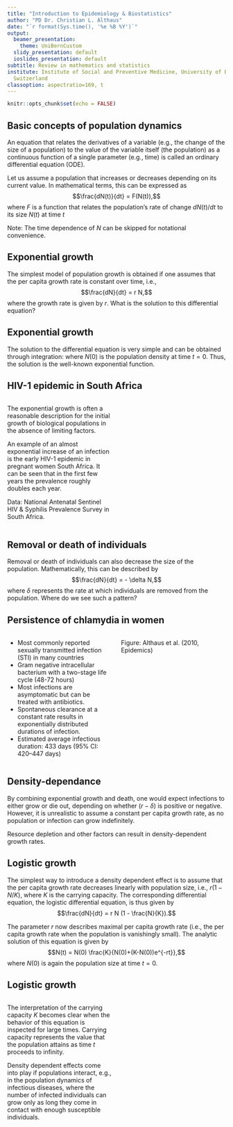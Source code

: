 ```yaml
---
title: "Introduction to Epidemiology & Biostatistics"
author: "PD Dr. Christian L. Althaus"
date: "`r format(Sys.time(), '%e %B %Y')`"
output:
  beamer_presentation:
    theme: UniBernCustom
  slidy_presentation: default
  ioslides_presentation: default
subtitle: Review in mathematics and statistics
institute: Institute of Social and Preventive Medicine, University of Bern, Bern,
  Switzerland
classoption: aspectratio=169, t
---
```


```r
knitr::opts_chunk$set(echo = FALSE)
```

## Basic concepts of population dynamics
An equation that relates the derivatives of a variable (e.g., the change of the size of a population) to the value of the variable itself (the population) as a continuous function of a single parameter (e.g., time) is called an ordinary differential equation (ODE).

Let us assume a population that increases or decreases depending on its current value. In mathematical terms, this can be expressed as $$\frac{dN(t)}{dt} = F(N(t)),$$ where $F$ is a function that relates the population's rate of change $dN(t)/dt$ to its size $N(t)$ at time $t$

Note: The time dependence of $N$ can be skipped for notational convenience.

## Exponential growth
The simplest model of population growth is obtained if one assumes that the per capita growth rate is constant over time, i.e., $$\frac{dN}{dt} = r N,$$ where the growth rate is given by $r$.
\vfill
\centering What is the solution to this differential equation?
\vfill

## Exponential growth
The solution to the differential equation is very simple and can be obtained through integration:
\begin{align*}
\int_{N(0)}^{N(t)}\frac{1}{N}dN &= \int_0^t r dt,\\
\text{log}\left(\frac{N(t)}{N(0)}\right) &= r t,\\
N(t) &= N(0) e^{r t},
\end{align*}
where $N(0)$ is the population density at time $t = 0$. Thus, the solution is the well-known exponential function.

## HIV-1 epidemic in South Africa
::: {.columns}
:::: {.column width="50%"}
The exponential growth is often a reasonable description for the initial growth of biological populations in the absence of limiting factors.

\vspace*{\baselineskip}

An example of an almost exponential increase of an infection is the early HIV-1 epidemic in pregnant women South Africa. It can be seen that in the first few years the prevalence roughly doubles each year. 

\vspace*{\baselineskip}

Data: National Antenatal Sentinel HIV & Syphilis Prevalence Survey in South Africa.

::::
:::: {.column width="50%"}
\includegraphics[width=\textwidth]{figures/hiv_exponential.pdf}
::::
:::

## Removal or death of individuals
Removal or death of individuals can also decrease the size of the population. Mathematically, this can be described by $$\frac{dN}{dt} = - \delta N,$$ where $\delta$ represents the rate at which individuals are removed from the population.
\vfill
\centering Where do we see such a pattern?
\vfill

## Persistence of chlamydia in women
::: {.columns}
:::: {.column width="50%"}
- Most commonly reported sexually transmitted infection (STI) in many countries
- Gram negative intracellular bacterium with a two-stage life cycle (48-72 hours)
- Most infections are asymptomatic but can be treated with antibiotics.
- Spontaneous clearance at a constant rate results in exponentially distributed durations of infection.
- Estimated average infectious duration: 433 days (95% CI: 420–447 days)
::::
:::: {.column width="50%"}
\includegraphics[width=\textwidth]{figures/chlamydia_clearance.pdf}
Figure: Althaus et al. (2010, Epidemics)
::::
:::

## Density-dependance
By combining exponential growth and death, one would expect infections to either grow or die out, depending on whether $(r- \delta)$ is positive or negative. However, it is unrealistic to assume a constant per capita growth rate, as no population or infection can grow indefinitely.

Resource depletion and other factors can result in density-dependent growth rates.

## Logistic growth
The simplest way to introduce a density dependent effect is to assume that the per capita growth rate decreases linearly with population size, i.e., $r(1 - N/K)$, where $K$ is the carrying capacity. The corresponding differential equation, the logistic differential equation, is thus given by $$\frac{dN}{dt} = r N (1 - \frac{N}{K}).$$

The parameter $r$ now describes maximal per capita growth rate (i.e., the per capita growth rate when the population is vanishingly small). The analytic solution of this equation is given by $$N(t) = N(0) \frac{K}{N(0)+(K-N(0))e^{-rt}},$$ where $N(0)$ is again the population size at time $t = 0$.

## Logistic growth
::: {.columns}
:::: {.column width="50%"}
The interpretation of the carrying capacity $K$ becomes clear when the behavior of this equation is inspected for large times. Carrying capacity represents the value that the population attains as time $t$ proceeds to infinity.

\vspace*{\baselineskip}

Density dependent effects come into play if populations interact, e.g., in the population dynamics of infectious diseases, where the number of infected individuals can grow only as long they come in contact with enough susceptible individuals.
::::
:::: {.column width="50%"}
\includegraphics[width=\textwidth]{figures/logistic_growth.pdf}
::::
:::
